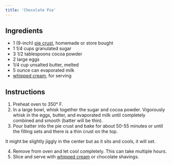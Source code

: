 ```yaml
---
title: 'Chocolate Pie'
---
```


## Ingredients

- 1 (9-inch) <a href="/recipes/pie-crust">pie crust</a>, homemade or store bought
- 1 1/4 cups granulated sugar
- 3 1/2 tablespoons cocoa powder
- 2 large eggs
- 1/4 cup unsalted butter, melted
- 5 ounce can evaporated milk
- <a href="/recipes/whipped-cream">whipped cream</a>, for serving

## Instructions

1. Preheat oven to 350° F.
2. In a large bowl, whisk together the sugar and cocoa powder. Vigorously whisk in the eggs, butter, and evaporated milk until completely combined and smooth (batter will be thin).
3. Pour batter into the pie crust and bake for about 50-55 minutes or until the filling sets and there is a thin crust on the top.

<Tip>
It might be slightly jiggly in the center but as it sits and cools, it will set.
</Tip>

4. Remove from oven and let cool completely. This can take multiple hours.
5. Slice and serve with <a href="/recipes/whipped-cream">whipped cream</a> or chocolate shavings.
